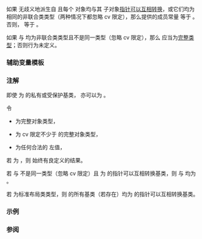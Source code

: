 {{cpp/title|is_pointer_interconvertible_base_of}}
{{cpp/meta/navbar}}
{{ddcl|header=type_traits|since=c++20|1=
template&lt; class Base, class Derived &gt;
struct is_pointer_interconvertible_base_of;
}}

如果 {{tt|Derived}} 无歧义地派生自 {{tt|Base}} 且每个 {{tt|Derived}} 对象均与其 {{tt|Base}} 子对象[[cpp/language/static_cast#指针可以互相转换|指针可以互相转换]]，或它们均为相同的非联合类类型（两种情况下都忽略 cv 限定），那么提供的成员常量 {{tt|value}} 等于 {{c|true}}。否则，{{tt|value}} 等于 {{c|false}}。

如果 {{tt|Base}} 与 {{tt|Derived}} 均为非联合类类型且不是同一类型（忽略 cv 限定），那么 {{tt|Derived}} 应当为[[cpp/language/type#不完整类型|完整类型]]；否则行为未定义。

{{cpp/types/nospec|pv}}

===辅助变量模板===
{{ddcl|since=c++20|1=
template&lt; class Base, class Derived &gt;
inline constexpr bool is_pointer_interconvertible_base_of_v =
    is_pointer_interconvertible_base_of&lt;Base, Derived&gt;::value;
}}
{{cpp/types/integral_constant/inherit|{{tt|Derived}} 无歧义地派生自 {{tt|Base}} 且每个 {{tt|Derived}} 对象均与其 {{tt|Base}} 子对象[[cpp/language/static_cast#指针可以互相转换|指针可以互相转换]]，或它们均为相同的非联合类类型（两种情况下都忽略 cv 限定）}}

===注解===
即使 {{tt|T}} 为 {{tt|U}} 的私有或受保护基类，{{c|std::is_pointer_interconvertible_base_of_v&lt;T, U&gt;}} 亦可以为 {{c|true}}。

令
* {{tt|U}} 为完整对象类型，
* {{tt|T}} 为 cv 限定不少于 {{tt|U}} 的完整对象类型，
* {{tt|u}} 为任何合法的 {{tt|U}} 左值，
若 {{c|std::is_pointer_interconvertible_base_of_v&lt;T, U&gt;}} 为 {{c|true}}，则 {{c|reinterpret_cast&lt;T&amp;&gt;(u)}} 始终有良定义的结果。

若 {{tt|T}} 与 {{tt|U}} 不是同一类型（忽略 cv 限定）且 {{tt|T}} 为 {{tt|U}} 的指针可以互相转换基类，则 {{c|std::is_standard_layout_v&lt;T&gt;}} 与 {{c|std::is_standard_layout_v&lt;U&gt;}} 均为 {{c|true}}。

若 {{tt|T}} 为标准布局类类型，则 {{tt|T}} 的所有基类（若存在）均为 {{tt|T}} 的指针可以互相转换基类。

{{feature test macro|__cpp_lib_is_pointer_interconvertible|value=201907L|std=C++20|指针可以互相换性特征：
* {{tt|std::is_pointer_interconvertible_base_of}}
* {{lc|std::is_pointer_interconvertible_with_class}}
}}

===示例===
{{example
|code=
#include &lt;type_traits&gt;

struct Foo {};

struct Bar {};

class Baz : Foo, public Bar { int x; };

class NonStdLayout : public Baz { int y; };

static_assert(std::is_pointer_interconvertible_base_of_v&lt;Bar, Baz&gt;);
static_assert(std::is_pointer_interconvertible_base_of_v&lt;Foo, Baz&gt;);
static_assert(not std::is_pointer_interconvertible_base_of_v&lt;Baz, NonStdLayout&gt;);
static_assert(std::is_pointer_interconvertible_base_of_v&lt;NonStdLayout, NonStdLayout&gt;);

int main() {}
}}

===参阅===
{{dsc begin}}
{{dsc inc|cpp/types/dsc is_base_of}}
{{dsc inc|cpp/types/dsc is_empty}}
{{dsc inc|cpp/types/dsc is_standard_layout}}
{{dsc end}}

{{langlinks|en|es|ja|ru}}